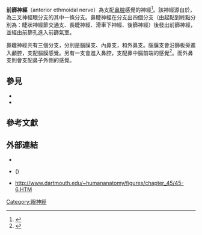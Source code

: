 {{Infobox nerve
| Name        = 前篩神經
| Latin       = nervus ethmoidalis anterior
| Image       = Gray514.png
| Caption     = 眼動脈及其分支，神經未標示，但前篩神經的位置與前篩動脈相近。
| Image2      =
| Caption2    =
| Innervates  =
| BranchFrom  = {{le|鼻睫神經|nasociliary nerve}}
| BranchTo    =
<!--
| GraySubject = 200
| GrayPage    = 888
| DorlandsPre = n_05
| DorlandsSuf = 12565753
-->
}}
'''前篩神經'''（anterior ethmoidal nerve）為支配[[鼻腔|鼻腔]]感覺的神經<ref>{{cite journal|last=Panneton|first=W.M.|title=Brainstem projections from recipient zones of the anterior ethmoidal nerve in the medullary dorsal horn|journal=Neuroscience|volume=141|pages=889–906|date=April 2006|doi=10.1016/j.neuroscience.2006.04.055 }}</ref>。該神經源自於{{le|鼻睫神經|nasociliary nerve}}，為三叉神經眼分支的其中一條分支。鼻睫神經在分支出四個分支（由起點到終點分別為：睫狀神經節交通支、長睫神經、滑車下神經、後篩神經）後發出前篩神經，並經由前篩孔進入前篩氣室。

鼻睫神經共有三個分支，分別是腦膜支、內鼻支，和外鼻支。腦膜支會沿篩板旁進入顱腔，支配腦膜感覺。另有一支會進入鼻腔，支配鼻中膈前端的感覺<ref>{{cite journal|last=Poussel|first=M.|title=Nasal stimulation by water down-regulates cough in anesthetized rabbits|journal=Respiratory Physiology & Neurobilogy|volume=183|pages=20–25|date=May 2012|doi=10.1016/j.resp.2012.05.021 }}</ref>。而外鼻支則會支配鼻子外側的感覺。

==參見==
* {{le|前篩動脈|anterior ethmoidal artery}}
* {{le|前篩孔|Anterior ethmoidal foramen}}

==參考文獻==
<references/>

==外部連結==
* {{LoyolaMedEd|GrossAnatomy/h_n/cn/cn1/cnb1.htm}}
* {{NormanAnatomy|cranialnerves}} ({{NormanAnatomyFig|V}})
* http://www.dartmouth.edu/~humananatomy/figures/chapter_45/45-6.HTM {{Wayback|url=http://www.dartmouth.edu/~humananatomy/figures/chapter_45/45-6.HTM |date=20200213011552 }}

{{Trigeminal nerve}}

{{DEFAULTSORT:Anterior Ethmoidal Nerve}}
[[Category:眼神經|Category:眼神經]]


{{neuroanatomy-stub}}